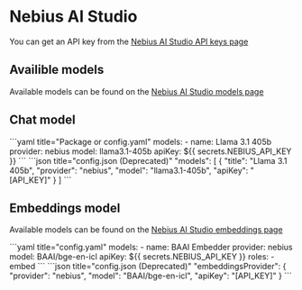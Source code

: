 
# Nebius AI Studio

You can get an API key from the [Nebius AI Studio API keys page](https://studio.nebius.ai/settings/api-keys)

## Availible models

Available models can be found on the [Nebius AI Studio models page](https://studio.nebius.ai/models/text2text)

## Chat model

<Tabs groupId="config-example">
  <TabItem value="yaml" label="YAML">
  ```yaml title="Package or config.yaml"
  models:
    - name: Llama 3.1 405b
      provider: nebius
      model: llama3.1-405b
      apiKey: ${{ secrets.NEBIUS_API_KEY }}
  ```
  </TabItem>
  <TabItem value="json" label="JSON">
  ```json title="config.json (Deprecated)"
    "models": [
      {
        "title": "Llama 3.1 405b",
        "provider": "nebius",
        "model": "llama3.1-405b",
        "apiKey": "[API_KEY]"
      }
    ]
  ```
  </TabItem>
</Tabs>

## Embeddings model

Available models can be found on the [Nebius AI Studio embeddings page](https://studio.nebius.ai/models/embedding)

<Tabs groupId="config-example">
  <TabItem value="yaml" label="YAML">
  ```yaml title="config.yaml"
  models:
    - name: BAAI Embedder
      provider: nebius
      model: BAAI/bge-en-icl
      apiKey: ${{ secrets.NEBIUS_API_KEY }}
      roles:
        - embed
  ```
  </TabItem>
  <TabItem value="json" label="JSON">
  ```json title="config.json (Deprecated)"
    "embeddingsProvider": {
      "provider": "nebius",
      "model": "BAAI/bge-en-icl",
      "apiKey": "[API_KEY]"
    }
  ```
  </TabItem>
</Tabs>
